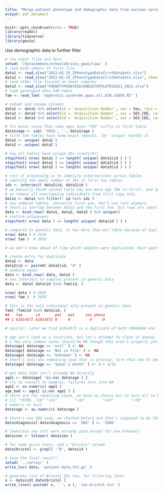 ```yaml
---
title: "Merge patient phenotype and demographic data from various spreadsheets"
output: pdf_document
---
```


```r
knitr::opts_chunk$set(echo = TRUE)
library(readxl)
library(tidyverse)
library(genio)
```

Use demographic data to further filter
```r
# raw input files are here
setwd( '/datacommons/ochoalab/ssns_gwas/raw/' )
# read both sheets of first file
data1 <- read_xlsx("2022-02-25_2PhenotypeDatafirstDataSets.xlsx")
data2 <- read_xlsx("2022-02-25_2PhenotypeDatafirstDataSets.xlsx", sheet = 2)
# load other file focused on newer samples
data3 <- read_xlsx("PHENOTYPEDATASECONDSETOFPLATES2021_2022.xlsx")
# load genotyped data FAM table
fam <- read_fam( 'nephrotic.syndrome.gwas.all.b38.n2656.R2' )

# subset and rename columns
data1 <- data1 %>% select(id = `Acquisition Number`, sex = Sex, race = RACE, diagnosis = DIAGNOSIS, age = `AGE DIAGNOSIS`)
data2 <- data2 %>% select(id = `Acquisition Number`, sex = SEX_CDE, race = `Broad Race`, diagnosis = Diagnosis, age = `Age at Diagnosis`)
data3 <- data3 %>% select(id = `Acquisition Number`, sex = SEX_CDE, race = `Broad Race`, diagnosis = Diagnosis, age = `Age at Diagnosis`)

# fix minor issue that some ages have "YRS" suffix in first table
data1$age <- sub( 'YRS$', '', data1$age )
# first two tables have some exact repeats, let `unique` handle it
data1 <- unique( data1 )
data2 <- unique( data2 )

# now all tables have unique IDs (confirm!)
stopifnot( nrow( data1 ) == length( unique( data1$id ) ) )
stopifnot( nrow( data2 ) == length( unique( data2$id ) ) )
stopifnot( nrow( data3 ) == length( unique( data3$id ) ) )

# rest of processing is to identify intersections across tables
# identify the small number of IDs in first two tables
ids <- intersect( data1$id, data2$id )
# we manually found second table has one more age (NA in first), and updated diagnosis (all SSNS to SRNS)
# so remove all overlapping individuals from first copy only
data1 <- data1 %>% filter(! id %in% ids )
# now combine tables, overwrite first one, don't use rest anymore
# there is overlap between data3 and the first two, but rows are identical so `unique` handles it
data <- bind_rows( data1, data2, data3 ) %>% unique()
# confirm uniqueness
stopifnot( nrow( data ) == length( unique( data$id ) ) )

# compared to genetic data, it has more than our table because of duplicates!
nrow( data ) # 2636
nrow( fam )  # 2656

# we don't know ahead of time which samples were duplicated, best approach is to virtually duplicate them all, using the same "d" suffix used in the genetic data, then filter to match

# create entry for duplicate
data2 <- data
data2$id <- paste0( data2$id, "d" )
# combine again
data <- bind_rows( data, data2 )
# now intersect to samples present in genetic data
data <- data[ data$id %in% fam$id, ]

nrow( data ) # 2655
nrow( fam )  # 2656

# this is the only individual only present in genetic data 
fam[ !fam$id %in% data$id, ]
##   fam      id       pat   mat     sex pheno
## 1 A1014572 A1014572 0     0         0    -9

# spoiler: later we find A1014572 is a duplicate of both 19960560 and 19960560d (very high concordance), and it ends up getting removed because a different duplicate has much lower missingness, so this weird problem went away later unexpectedly!

# age isn't used as a covariate, but let's attempt to clean it anyway
# a few very common cases should be NA though they aren't properly yet:
data$age[ data$age == 'null' ] <- NA
data$age[ data$age == 'Not in File' ] <- NA
data$age[ data$age == 'Unknown' ] <- NA
# there's only one remaining case that is precise, turn that one to decimal
data$age[ data$age == '4year 2 month' ] <- 4 + 2/12

# get data that isn't already NA directly
age1 <- data$age[ !is.na( data$age ) ]
# try to convert to numeric, failures turn into NA
age2 <- as.numeric( age1 )
age_bad <- age1[ is.na( age2 ) ]
# there are the remaining cases, we have no choice but to turn all to NA
# [1] "?8YRS, ?16" "<32"        "<16"        "<43"        "<70"
# numeric or bust
data$age <- as.numeric( data$age )

# there's one SNS case, we checked before and that's supposed to be SSNS, fix now!
data$diagnosis[ data$diagnosis == 'SNS' ] <- 'SSNS'

# lowercase sex (all were already good except for one Unknown)
data$sex <- tolower( data$sex )

# for some quick stats, add a "bristol" column
data$bristol <- grepl( '^B', data$id )

# save the final result!
setwd( '../array/' )
write_tsv( data, 'patient-data.txt.gz' )

# generate list of Bristol IDs too, for filtering later
x <- data$id[ data$bristol ]
write_lines( paste0( x, ' ', x ), 'ids-bristol.txt' )
```
